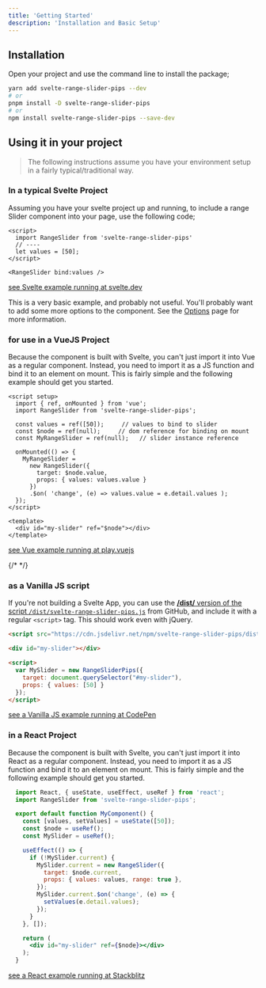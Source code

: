 ```yaml
---
title: 'Getting Started'
description: 'Installation and Basic Setup'
---
```




## Installation

Open your project and use the command line to install the package;

```bash
yarn add svelte-range-slider-pips --dev
# or
pnpm install -D svelte-range-slider-pips
# or
npm install svelte-range-slider-pips --save-dev
```

## Using it in your project

> The following instructions assume you have your environment setup in a fairly
  typical/traditional way.

### <Icon name="vscode-icons:file-type-svelte" /> In a typical Svelte Project

Assuming you have your svelte project up and running, to include a range Slider
component into your page, use the following code;

```svelte 
<script>
  import RangeSlider from 'svelte-range-slider-pips'
  // ----
  let values = [50];
</script>

<RangeSlider bind:values />
```
[<Icon name="tabler:external-link" /> see Svelte example running at svelte.dev](https://svelte.dev/repl/030797781fd64ad88302d1343f5b2c43)

This is a very basic example, and probably not useful. You'll probably want to
add some more options to the component. See the [Options](./options) page for
more information.

### <Icon name="vscode-icons:file-type-vue" /> for use in a VueJS Project

Because the component is built with Svelte, you can't just import it into Vue
as a regular component. Instead, you need to import it as a JS function and
bind it to an element on mount. This is fairly simple and the following example
should get you started.

```vue
<script setup>
  import { ref, onMounted } from 'vue';
  import RangeSlider from 'svelte-range-slider-pips';

  const values = ref([50]);     // values to bind to slider
  const $node = ref(null);     // dom reference for binding on mount
  const MyRangeSlider = ref(null);   // slider instance reference

  onMounted(() => {
    MyRangeSlider = 
      new RangeSlider({ 
        target: $node.value, 
        props: { values: values.value } 
      })
      .$on( 'change', (e) => values.value = e.detail.values );
  });
</script>

<template>
  <div id="my-slider" ref="$node"></div>
</template>
```
[<Icon name="tabler:external-link" /> see Vue example running at play.vuejs](https://tinyurl.com/39kfnpm4)

{/*  */}

### <Icon name="vscode-icons:file-type-js-official" /> as a Vanilla JS script

If you're not building a Svelte App, you can use the [<Icon name="tabler:external-link" /> **/dist/** version of the script `/dist/svelte-range-slider-pips.js`](https://github.com/simeydotme/svelte-range-slider-pips/blob/main/dist/svelte-range-slider-pips.js) from GitHub, and include it with a regular 
`<script>` tag. This should work even with jQuery.

```html
<script src="https://cdn.jsdelivr.net/npm/svelte-range-slider-pips/dist/svelte-range-slider-pips.min.js" />

<div id="my-slider"></div>

<script>
  var MySlider = new RangeSliderPips({
    target: document.querySelector("#my-slider"),
    props: { values: [50] }
  });
</script>
```
[<Icon name="tabler:external-link" /> see a Vanilla JS example running at CodePen](https://codepen.io/simeydotme/pen/KKNJdbK)

### <Icon name="vscode-icons:file-type-reactjs" /> in a React Project

Because the component is built with Svelte, you can't just import it into React
as a regular component. Instead, you need to import it as a JS function and
bind it to an element on mount. This is fairly simple and the following example
should get you started.

```jsx
  import React, { useState, useEffect, useRef } from 'react';
  import RangeSlider from 'svelte-range-slider-pips';

  export default function MyComponent() {
    const [values, setValues] = useState([50]);
    const $node = useRef();
    const MySlider = useRef();

    useEffect(() => {
      if (!MySlider.current) {
        MySlider.current = new RangeSlider({
          target: $node.current,
          props: { values: values, range: true },
        });
        MySlider.current.$on('change', (e) => {
          setValues(e.detail.values);
        });
      }
    }, []);

    return (
      <div id="my-slider" ref={$node}></div>
    );
  }
```
[<Icon name="tabler:external-link" /> see a React example running at Stackblitz](https://stackblitz.com/edit/react-ag6lyg?file=src%2FApp.js)
